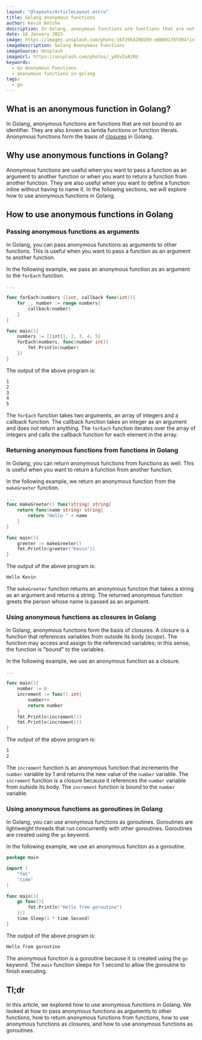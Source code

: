 ```yaml
---
layout: "@layouts/ArticleLayout.astro"
title: Golang anonymous functions
author: Kevin Kelche
description: In Golang, anonymous functions are functions that are not bound to an identifier. They are also known as lamda functions or function literals. In this article, we explore how to use anonymous functions in Golang.
date: 18 January 2023
image: https://images.unsplash.com/photo-1672054280269-e8809178fd94?ixlib=rb-4.0.3&ixid=MnwxMjA3fDB8MHxwaG90by1wYWdlfHx8fGVufDB8fHx8&auto=format&fit=crop&w=870&q=80
imageDescription: Golang Anonymous Functions
imageSource: Unsplash
imageUrl: https://unsplash.com/photos/_ydVvIoA1RU
keywords:
  - Go Anonymous Functions
  - anonymous functions in golang
tags:
  - go
---
```



## What is an anonymous function in Golang? <SectionLink id="what-is-an-anonymous-function-in-golang" />

In Golang, anonymous functions are functions that are not bound to an identifier. They are also known as lamda functions or function literals. Anonymous functions form the basis of [closures](#using-anonymous-functions-as-closures-in-golang) in Golang.

## Why use anonymous functions in Golang? <SectionLink id="why-use-anonymous-functions-in-golang" />

Anonymous functions are useful when you want to pass a function as an argument to another function or when you want to return a function from another function. They are also useful when you want to define a function inline without having to name it. In the following sections, we will explore how to use anonymous functions in Golang.

## How to use anonymous functions in Golang <SectionLink id="how-to-use-anonymous-functions-in-golang" />

### Passing anonymous functions as arguments <SectionLink id="passing-anonymous-functions-as-arguments" />

In Golang, you can pass anonymous functions as arguments to other functions. This is useful when you want to pass a function as an argument to another function.

In the following example, we pass an anonymous function as an argument to the `forEach` function.

```go title="main.go"
...

func forEach(numbers []int, callback func(int)){
    for _, number := range numbers{
        callback(number)
    }
}

func main(){
    numbers := []int{1, 2, 3, 4, 5}
    forEach(numbers, func(number int){
        fmt.Println(number)
    })
}
```

The output of the above program is:

```bash title="output"
1
2
3
4
5
```

The `forEach` function takes two arguments, an array of integers and a callback function. The callback function takes an integer as an argument and does not return anything. The `forEach` function iterates over the array of integers and calls the callback function for each element in the array.

### Returning anonymous functions from functions in Golang <SectionLink id="returning-anonymous-functions-from-functions-in-golang" />

In Golang, you can return anonymous functions from functions as well. This is useful when you want to return a function from another function.

In the following example, we return an anonymous function from the `makeGreeter` function.

```go title="main.go"
...
func makeGreeter() func(string) string{
    return func(name string) string{
        return "Hello " + name
    }
}

func main(){
    greeter := makeGreeter()
    fmt.Println(greeter("Kevin"))
}
```

The output of the above program is:

```bash title="output"
Hello Kevin
```

The `makeGreeter` function returns an anonymous function that takes a string as an argument and returns a string. The returned anonymous function greets the person whose name is passed as an argument.

### Using anonymous functions as closures in Golang <SectionLink id="using-anonymous-functions-as-closures-in-golang" />

In Golang, anonymous functions form the basis of closures. A closure is a function that references variables from outside its body (_scope_). The function may access and assign to the referenced variables; in this sense, the function is "bound" to the variables.

In the following example, we use an anonymous function as a closure.

```go title="main.go"
...

func main(){
    number := 0
    increment := func() int{
        number++
        return number
    }
    fmt.Println(increment())
    fmt.Println(increment())
}
```

The output of the above program is:

```bash title="output"
1
2
```

The `increment` function is an anonymous function that increments the `number` variable by 1 and returns the new value of the `number` variable. The `increment` function is a closure because it references the `number` variable from outside its body. The `increment` function is bound to the `number` variable.

### Using anonymous functions as goroutines in Golang <SectionLink id="using-anonymous-functions-as-goroutines-in-golang" />

In Golang, you can use anonymous functions as goroutines. Goroutines are lightweight threads that run concurrently with other goroutines. Goroutines are created using the `go` keyword.

In the following example, we use an anonymous function as a goroutine.

```go title="main.go"
package main

import (
    "fmt"
    "time"
)

func main(){
    go func(){
        fmt.Println("Hello from goroutine")
    }()
    time.Sleep(1 * time.Second)
}
```

The output of the above program is:

```bash title="output"
Hello from goroutine
```

The anonymous function is a goroutine because it is created using the `go` keyword. The `main` function sleeps for 1 second to allow the goroutine to finish executing.

## Tl;dr <SectionLink id="tldr" />

In this article, we explored how to use anonymous functions in Golang. We looked at how to pass anonymous functions as arguments to other functions, how to return anonymous functions from functions, how to use anonymous functions as closures, and how to use anonymous functions as goroutines.
